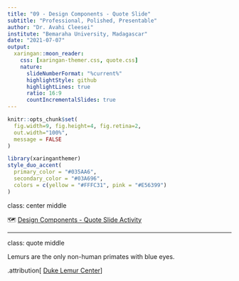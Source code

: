 ```yaml
---
title: "09 - Design Components - Quote Slide"
subtitle: "Professional, Polished, Presentable"
author: "Dr. Avahi Cleesei"
institute: "Bemaraha University, Madagascar"
date: "2021-07-07"
output:
  xaringan::moon_reader:
    css: [xaringan-themer.css, quote.css]
    nature:
      slideNumberFormat: "%current%"
      highlightStyle: github
      highlightLines: true
      ratio: 16:9
      countIncrementalSlides: true
---
```


```r
knitr::opts_chunk$set(
  fig.width=9, fig.height=4, fig.retina=2, 
  out.width="100%",
  message = FALSE
)
```

```r
library(xaringanthemer)
style_duo_accent(
  primary_color = "#035AA6",
  secondary_color = "#03A696",
  colors = c(yellow = "#FFFC31", pink = "#E56399")
)
```

class: center middle

🗺 [Design Components - Quote Slide Activity](https://presentable-user2021.netlify.app/materials/act-03/09-design-components/#quote-slide)

---
class: quote middle

Lemurs are the only non-human primates with blue eyes.

.attribution[
[Duke Lemur Center](https://lemur.duke.edu/discover/meet-the-lemurs/blue-eyed-black-lemur/)
]
